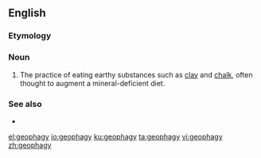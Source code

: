 ==English==
{{wikipedia}}

===Etymology===
{{confix|en|geo|phagy}}

===Noun===
{{en-noun|-}}

# The practice of eating earthy substances such as [[clay]] and [[chalk]], often thought to augment a mineral-deficient diet.

===See also===
* {{l|en|pica}}

[[el:geophagy]]
[[io:geophagy]]
[[ku:geophagy]]
[[ta:geophagy]]
[[vi:geophagy]]
[[zh:geophagy]]